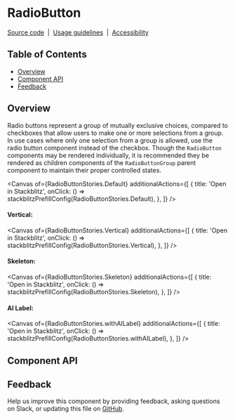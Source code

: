 
<Meta isTemplate />

# RadioButton

[Source code](https://github.com/carbon-design-system/carbon/tree/main/packages/react/src/components/RadioButton)
&nbsp;|&nbsp;
[Usage guidelines](https://www.carbondesignsystem.com/components/radio-button/usage)
&nbsp;|&nbsp;
[Accessibility](https://www.carbondesignsystem.com/components/radio-button/accessibility)

## Table of Contents

- [Overview](#overview)
- [Component API](#component-api)
- [Feedback](#feedback)

## Overview

Radio buttons represent a group of mutually exclusive choices, compared to
checkboxes that allow users to make one or more selections from a group. In use
cases where only one selection from a group is allowed, use the radio button
component instead of the checkbox. Though the `RadioButton` components may be
rendered individually, it is recommended they be rendered as children components
of the `RadioButtonGroup` parent component to maintain their proper controlled
states.

<Canvas
  of={RadioButtonStories.Default}
  additionalActions={[
    {
      title: 'Open in Stackblitz',
      onClick: () => stackblitzPrefillConfig(RadioButtonStories.Default),
    },
  ]}
/>

#### Vertical: 
<Canvas
  of={RadioButtonStories.Vertical}
  additionalActions={[
    {
      title: 'Open in Stackblitz',
      onClick: () => stackblitzPrefillConfig(RadioButtonStories.Vertical),
    },
  ]}
/>

#### Skeleton:
<Canvas
  of={RadioButtonStories.Skeleton}
  additionalActions={[
    {
      title: 'Open in Stackblitz',
      onClick: () => stackblitzPrefillConfig(RadioButtonStories.Skeleton),
    },
  ]}
/>

#### AI Label:
<Canvas
  of={RadioButtonStories.withAILabel}
  additionalActions={[
    {
      title: 'Open in Stackblitz',
      onClick: () => stackblitzPrefillConfig(RadioButtonStories.withAILabel),
    },
  ]}
/>

## Component API

<ArgTypes />

## Feedback

Help us improve this component by providing feedback, asking questions on Slack,
or updating this file on
[GitHub](https://github.com/carbon-design-system/carbon/edit/main/packages/react/src/components/RadioButton/RadioButton.mdx).
